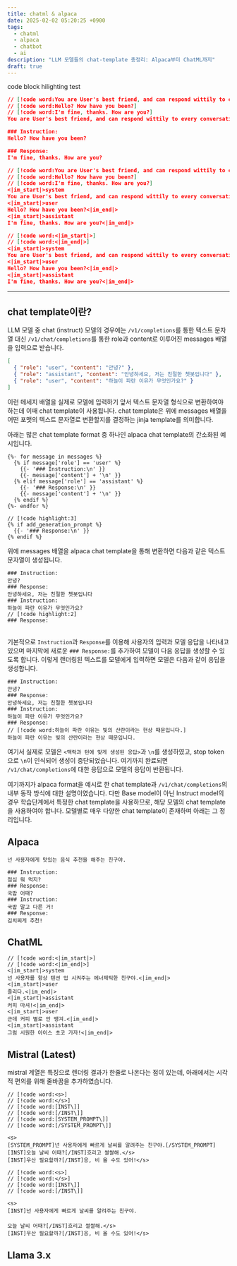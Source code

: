 ```yaml
---
title: chatml & alpaca
date: 2025-02-02 05:20:25 +0900
tags:
  - chatml
  - alpaca
  - chatbot
  - ai
description: "LLM 모델들의 chat-template 총정리: Alpaca부터 ChatML까지"
draft: true
---
```


code block hilighting test

```json
// [!code word:You are User's best friend, and can respond wittily to every conversation.]
// [!code word:Hello? How have you been?]
// [!code word:I'm fine, thanks. How are you?]
You are User's best friend, and can respond wittily to every conversation.

### Instruction:
Hello? How have you been?

### Response:
I'm fine, thanks. How are you?
```

```json
// [!code word:You are User's best friend, and can respond wittily to every conversation.]
// [!code word:Hello? How have you been?]
// [!code word:I'm fine, thanks. How are you?]
<|im_start|>system
You are User's best friend, and can respond wittily to every conversation.<|im_end|>
<|im_start|>user
Hello? How have you been?<|im_end|>
<|im_start|>assistant
I'm fine, thanks. How are you?<|im_end|>
```

```json
// [!code word:<|im_start|>]
// [!code word:<|im_end|>]
<|im_start|>system
You are User's best friend, and can respond wittily to every conversation.<|im_end|>
<|im_start|>user
Hello? How have you been?<|im_end|>
<|im_start|>assistant
I'm fine, thanks. How are you?<|im_end|>
```

---

## chat template이란?

LLM 모델 중 chat (instruct) 모델의 경우에는 `/v1/completions`를 통한 텍스트 문자열 대신 `/v1/chat/completions`를 통한 role과 content로 이루어진 messages 배열을 입력으로 받습니다.

```json
[
  { "role": "user", "content": "안녕?" },
  { "role": "assistant", "content": "안녕하세요, 저는 친절한 쳇봇입니다" },
  { "role": "user", "content": "하늘이 파란 이유가 무엇인가요?" }
]
```

이런 메세지 배열을 실제로 모델에 입력하기 앞서 텍스트 문자열 형식으로 변환하여야 하는데 이때 chat template이 사용됩니다.
chat template은 위에 messages 배열을 어떤 포맷의 텍스트 문자열로 변환할지를 결정하는 jinja template를 의미합니다.

아래는 많은 chat template format 중 하나인 alpaca chat template의 간소화된 예시입니다.

```jinja
{%- for message in messages %}
  {% if message['role'] == 'user' %}
    {{- '### Instruction:\n' }}
    {{- message['content'] + '\n' }}
  {% elif message['role'] == 'assistant' %}
    {{- '### Response:\n' }}
    {{- message['content'] + '\n' }}
  {% endif %}
{%- endfor %}

// [!code highlight:3]
{% if add_generation_prompt %}
  {{- '### Response:\n' }}
{% endif %}
```

위에 messages 배열을 alpaca chat template을 통해 변환하면 다음과 같은 텍스트 문자열이 생성됩니다.

```text
### Instruction:
안녕?
### Response:
안녕하세요, 저는 친절한 쳇봇입니다
### Instruction:
하늘이 파란 이유가 무엇인가요?
// [!code highlight:2]
### Response:
ㅤ
```

기본적으로 `Instruction`과 `Response`를 이용해 사용자의 입력과 모델 응답을 나타내고 있으며 마지막에 새로운 `### Response:`를 추가하여 모델이 다음 응답을 생성할 수 있도록 합니다.
이렇게 랜더링된 텍스트를 모델에게 입력하면 모델은 다음과 같이 응답을 생성합니다.

```text
### Instruction:
안녕?
### Response:
안녕하세요, 저는 친절한 쳇봇입니다
### Instruction:
하늘이 파란 이유가 무엇인가요?
### Response:
// [!code word:하늘이 파란 이유는 빛의 산란이라는 현상 때문입니다.]
하늘이 파란 이유는 빛의 산란이라는 현상 때문입니다.
```

여기서 실제로 모델은 `<맥락과 턴에 맞게 생성된 응답>`과 `\n`를 생성하였고, stop token으로 `\n`이 인식되어 생성이 중단되었습니다.
여기까지 완료되면 `/v1/chat/completions`에 대한 응답으로 모델의 응답이 반환됩니다.

여기까지가 alpaca format을 예시로 한 chat template과 `/v1/chat/completions`의 내부 동작 방식에 대한 설명이였습니다.
다만 Base model이 아닌 Instruct model의 경우 학습단계에서 특정한 chat template을 사용하므로, 해당 모델의 chat template을 사용하여야 합니다.
모델별로 매우 다양한 chat template이 존재하며 아래는 그 정리입니다.

## Alpaca

```text
넌 사용자에게 맛있는 음식 추천을 해주는 친구야.

### Instruction:
점심 뭐 먹지?
### Response:
국밥 어때?
### Instruction:
국밥 말고 다른 거!
### Response:
김치찌게 추천!
```

## ChatML

```text
// [!code word:<|im_start|>]
// [!code word:<|im_end|>]
<|im_start|>system
넌 사용자를 항상 텐션 업 시켜주는 에너제틱한 친구야.<|im_end|>
<|im_start|>user
졸리다.<|im_end|>
<|im_start|>assistant
커피 마셔!<|im_end|>
<|im_start|>user
근데 커피 별로 안 땡겨.<|im_end|>
<|im_start|>assistant
그럼 시원한 아이스 초코 가자!<|im_end|>
```

## Mistral (Latest)

mistral 계열은 특징으로 렌더링 결과가 한줄로 나온다는 점이 있는데, 아래에서는 시각적 편의를 위해 줄바꿈을 추가하였습니다.

```text title="mistralai/Mistral-Small-24B-Instruct-2501 (V7-Tekken)"
// [!code word:<s>]
// [!code word:</s>]
// [!code word:[INST\]]
// [!code word:[/INST\]]
// [!code word:[SYSTEM_PROMPT\]]
// [!code word:[/SYSTEM_PROMPT\]]

<s>
[SYSTEM_PROMPT]넌 사용자에게 빠르게 날씨를 알려주는 친구야.[/SYSTEM_PROMPT]
[INST]오늘 날씨 어때?[/INST]흐리고 쌀쌀해.</s>
[INST]우산 필요할까?[/INST]응, 비 올 수도 있어!</s>
```

```text title="mistralai/Ministral-8B-Instruct-2410 (V3-Tekken)"
// [!code word:<s>]
// [!code word:</s>]
// [!code word:[INST\]]
// [!code word:[/INST\]]

<s>
[INST]넌 사용자에게 빠르게 날씨를 알려주는 친구야.
ㅤ
오늘 날씨 어때?[/INST]흐리고 쌀쌀해.</s>
[INST]우산 필요할까?[/INST]응, 비 올 수도 있어!</s>
```

## Llama 3.x
